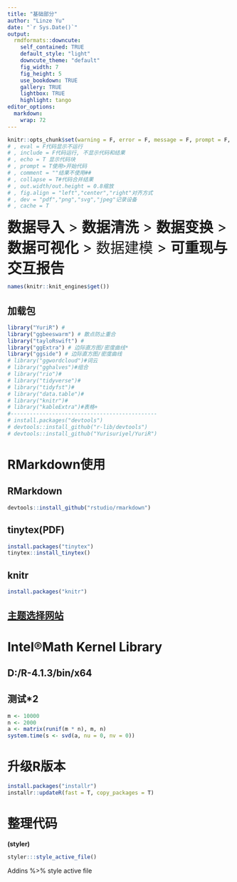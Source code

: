 ---
title: "基础部分"
author: "Linze Yu"
date: "`r Sys.Date()`"
output:
  rmdformats::downcute:
    self_contained: TRUE
    default_style: "light"
    downcute_theme: "default"
    fig_width: 7
    fig_height: 5
    use_bookdown: TRUE
    gallery: TRUE
    lightbox: TRUE
    highlight: tango
editor_options: 
  markdown: 
    wrap: 72
---

```{r, 代码全局设置, echo = F}
knitr::opts_chunk$set(warning = F, error = F, message = F, prompt = F, comment = "", echo = T, dpi = 200, collapse = F, fig.align = "left", dev = "png", cache = T)
# , eval = F代码显示不运行
# , include = F代码运行, 不显示代码和结果
# , echo = T 显示代码块
# , prompt = T使用>开始代码
# , comment = ""结果不使用##
# , collapse = T#代码合并结果
# , out.width/out.height = 0.8缩放
# , fig.align = "left","center","right"对齐方式
# , dev = "pdf","png","svg","jpeg"记录设备
# , cache = T
```

<font size = 6>**数据导入** > **数据清洗** > **数据变换** > **数据可视化** > 数据建模 > **可重现与交互报告**</font>

```{r}
names(knitr::knit_engines$get())
```

## 加载包
```{r 加载包}
library("YuriR") #
library("ggbeeswarm") # 散点防止重合
library("tayloRswift") #
library("ggExtra") # 边际直方图/密度曲线*
library("ggside") # 边际直方图/密度曲线
# library("ggwordcloud")#词云
# library("gghalves")#组合
# library("rio")#
# library("tidyverse")#
# library("tidyfst")#
# library("data.table")#
# library("knitr")#
# library("kableExtra")#表格+
#----------------------------------------------
# install.packages("devtools")
# devtools::install_github("r-lib/devtools")
# devtools::install_github("Yurisuriyel/YuriR")
```

# RMarkdown使用
## RMarkdown
```{r,eval = F}
devtools::install_github("rstudio/rmarkdown")
```

## tinytex(PDF)
```{r,eval = F}
install.packages("tinytex")
tinytex::install_tinytex()
```

## knitr
```{r,eval = F}
install.packages("knitr")
```

## [主题选择网站](https://bootswatch.com/3/)
  
# Intel®Math Kernel Library

## D:/R-4.1.3/bin/x64

## 测试*2
```{r}
m <- 10000
n <- 2000
a <- matrix(runif(m * n), m, n)
system.time(s <- svd(a, nu = 0, nv = 0))
```

# 升级R版本
```{r,eval = F}
install.packages("installr")
installr::updateR(fast = T, copy_packages = T)
```

# 整理代码
**(styler)**
```{r, eval = F}
styler:::style_active_file()
```
Addins %>% style active file